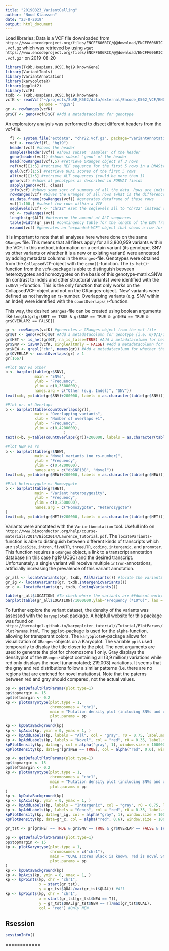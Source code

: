 ```yaml
---
title: "20190823_VariantCalling"
author: "Noud Klaassen"
date: "23-8-2019"
output: html_document
---
```


Load libraries; Data is a VCF file downloaded from `https://www.encodeproject.org/files/ENCFF606RIC/@@download/ENCFF606RIC.vcf.gz` which was retrieved by using `wget https://www.encodeproject.org/files/ENCFF606RIC/@@download/ENCFF606RIC.vcf.gz'` on 2019-08-20
```r
library(TxDb.Hsapiens.UCSC.hg19.knownGene)
library(VariantTools)
library(VariantAnnotation)
library(karyoploteR)
library(ggplot2)
library(vcfR)
txdb <- TxDb.Hsapiens.UCSC.hg19.knownGene
vcfK <- readVcf("~/projects/SuRE_K562/data/external/Encode_K562_VCF/ENCFF606RIC.vcf.gz", 
               genome = "hg19")
gr <- rowRanges(vcfK)
gr$GT <- geno(vcfK)$GT #Add a metadatacolumn for genotype
```

An exploratory analysis was performed to disect different headers from the vcf-file. 
```r
  fl <- system.file("extdata", "chr22.vcf.gz", package="VariantAnnotation")
  vcf <- readVcf(fl, "hg19")
  header(vcf) #shows the header
  samples(header(vcf)) #shows subset 'samples' of the header
  geno(header(vcf)) #shows subset 'geno' of the header
  head(rowRanges(vcf),5) #retrieve GRanges object of 3 rows
  ref(vcf)[1:5] #retrieve REF sequence for the first 5 rows in a DNAStringSet object
  qual(vcf)[1:5] #retrieve QUAL scores of the first 5 rows
  alt(vcf)[1:5] #retrieve ALT sequences (could be more than 1)
  geno(vcf) #shows al genotypes as described in FORMAT fields
  sapply(geno(vcf), class)
  info(vcf) #shows some sort of summary of all the data. Rows are indicated by rs-numbers or chromosome positions 
  rowRanges(vcf) #Gives the Granges of all rows (what is the difference with head(Rowranges)???)
  as.data.frame(rowRanges(vcf)) #generates dataframe of these rows
  vcf[1:100,] #subset few rows within a VCF
  seqlevels(vcf) <- "chr22" #set the seqlevels all to "chr22" instead of 22 (this is the required format)
  rd <- rowRanges(vcf)
  lengths(gr$ALT) #determine the amount of ALT sequences
  table(width(gr_snv)) #contingency table for the length of the DNA fragments (REF or ALT??), ik vermoed REF
  expand(vcf) #generates an "expanded-VCF" object that shows a row for every alternative sequence
```

It is important to note that all analyses here where done on the same `GRanges` file. This means that all filters apply for all 3,800,959 variants within the VCF. In this method, information on a certain variant (its genotype, SNV vs other variants or whether it is a new or existing variant) were annotated by adding metadata columns in the `GRanges`-file. Genotypes were obtained from the `CollapsedVCF`-object with the `geno()`-function. The `is_het()`-function from the `vcfR`-package is able to distinguish between heterozygotes and homozygotes on the basis of this genotype-matrix.SNVs (in contrast to indels and other structural variants) were identified with the `isSNV()`-function. This is the only function that only works on the CollapsedVCF-object and not on the GRanges-object. 'New' variants were defined as not having an rs-number. Overlapping variants (e.g. SNV within an Indel) were identified with the `countOverlaps()`-function.

This way, the desired `GRanges`-file can be created using boolean arguments like 
```length(gr[gr$HET == TRUE & gr$SNV == TRUE & gr$NEW == TRUE & gr$OVERLAP2 == FALSE])```
```r
gr <- rowRanges(vcfK) #generetes a GRanges object from the vcf-file
gr$GT <- geno(vcfK)$GT #Add a metadatacolumn for genotype (i.e. 0/0/1/1)
gr$HET <- is_het(gr$GT, na_is_false=TRUE) #Add a metadatacolumn for heterogeneity (TRUE = heterozygote, FALSE = homozygote)
gr$SNV <- isSNV(vcfK, singleAltOnly = FALSE) #Add a metadatacolumn for SNV (TRUE = SNV, FALSE = else)
gr$NEW <- grepl("chr", names(gr)) #Add a metadatacolumn for whether the mutation is new (TRUE) or already has an rs-number (FALSE)
gr$OVERLAP <- countOverlaps(gr) > 1
gr[1667]
```

```r
#Plot SNV vs other
b <- barplot(table(gr$SNV), 
             main = "SNVs",
             ylab = "Frequency",
             ylim = c(0,3500000),
             names.arg = c("Other (e.g. Indel)", "SNV"))
text(x=b, y=table(gr$SNV)+200000, labels = as.character(table(gr$SNV)))

#Plot nr. of Overlaps
b <- barplot(table(countOverlaps(gr)), 
             main = "Overlapping variants",
             xlab = "Number of overlaps +1",
             ylab = "Frequency",
             ylim = c(0,4200000),
                          )
text(x=b, y=table(countOverlaps(gr))+200000, labels = as.character(table(countOverlaps(gr))))

#Plot NEW vs rs
b <- barplot(table(gr$NEW), 
             main = "Novel variants (no rs-number)",
             ylab = "Frequency",
             ylim = c(0,4200000),
             names.arg = c("dbSNP138", "Novel"))
text(x=b, y=table(gr$NEW)+200000, labels = as.character(table(gr$NEW)))

#Plot Heterozygote vs Homozygote
b <- barplot(table(gr$HET), 
             main = "Variant heterozygosity",
             ylab = "Frequency",
             ylim = c(0,2500000),
             names.arg = c("Homozygote", "Heterozygote")
)
text(x=b, y=table(gr$HET)+200000, labels = as.character(table(gr$HET)))


```

Variants were annotated with the `VariantAnnotation` tool. Usefull info on `https://www.bioconductor.org/help/course-materials/2014/BioC2014/Lawrence_Tutorial.pdf`. The `locateVariants`-function is able to distinguish between different kinds of transcripts which are `spliceSite`, `intron`, `fiveUTR`, `threeUTR`, `coding`, `intergenic`, and `promoter`. This function requires a `GRanges` object, a link to a transcript annotation database (in this case hg19 UCSC) and the desired transcript. Unfortunately, a single variant will receive multiple `intron`-annotations, artificially increasing the prevalence of this variant annotation. 
```r
gr_all <- locateVariants(gr, txdb, AllVariants()) #locate the variants
gr_ig <- locateVariants(gr, txdb,IntergenicVariants())
gr_c <- locateVariants(gr, txdb, CodingVariants())
```
```r
table(gr_all$LOCATION) #To check where the variants are ##doesnt work; way to many variants -> 3.9Mc
barplot(table(gr_all$LOCATION)/1000000,ylab="Frequency (*10^6)", las = 2)
```

To further explore the variant dataset, the density of the variants was assessed with the `karyoploteR` package. A helpfull website for this package was found on `https://bernatgel.github.io/karyoploter_tutorial//Tutorial/PlotParams/PlotParams.html`. The `ggplot`-package is used for the `alpha`-function, allowing for transparant colors. The `karyoploteR`-package allows for visualization of `GRanges`-objects on a Karyoplot. The variable `pp` is used temporarily to display the title closer to the plot. The next arguments are used to generate the plot for chromosome 1 only. Gray displays the densityplot of the `GRanges`-object containing all (3,9 million) variations while red only displays the novel (unannotated; 219,003) variations. It seems that the gray and red distributions follow a similar patterns (i.e. there are no regions that are enriched for novel mutations). Note that the paterns between red and gray should compared, not the actual values.

```r
pp <- getDefaultPlotParams(plot.type=1)
pp$topmargin <- 15
pp$leftmargin <- 0.2
kp <- plotKaryotype(plot.type = 1, 
                    chromosomes = "chr1", 
                    main = "Mutation density plot (including SNVs and other variants)",
                    plot.params = pp
                    )
kp <- kpDataBackground(kp)
kp <- kpAxis(kp, ymin = 0, ymax = 1, )
kp <- kpAddLabels(kp, labels = "All", col = "gray", r0 = 0.75, label.margin = 0.01, srt = 45, cex = 2)
kp <- kpAddLabels(kp, labels = "Novel", col = "red", r0 = 0.35, label.margin = 0.01, srt = 45, cex = 2)
kpPlotDensity(kp, data=gr, col = alpha("gray", 1), window.size = 1000000, border = 1)
kpPlotDensity(kp, data=gr[gr$NEW == TRUE], col = alpha("red", 0.6), window.size = 1000000, border = 1)
```
```r
pp <- getDefaultPlotParams(plot.type=1)
pp$topmargin <- 15
pp$leftmargin <- 0.2
kp <- plotKaryotype(plot.type = 1, 
                    chromosomes = "chr1", 
                    main = "Mutation density plot (including SNVs and other variants)",
                    plot.params = pp
)
kp <- kpDataBackground(kp)
kp <- kpAxis(kp, ymin = 0, ymax = 1, )
kp <- kpAddLabels(kp, labels = "Intergenic", col = "gray", r0 = 0.75, label.margin = 0.01, srt = 45, cex = 2)
kp <- kpAddLabels(kp, labels = "Genes", col = "red", r0 = 0.35, label.margin = 0.01, srt = 45, cex = 2)
kpPlotDensity(kp, data=gr_ig, col = alpha("gray", 1), window.size = 1000000, border = 1)
kpPlotDensity(kp, data=gr_c, col = alpha("red", 0.6), window.size = 1000000, border = 1)
```
```r
gr_tst <- gr[gr$HET == TRUE & gr$SNV == TRUE & gr$OVERLAP == FALSE & seqnames(gr) == "chr1"]

pp <- getDefaultPlotParams(plot.type=1)
pp$topmargin <- 15
kp <- plotKaryotype(plot.type = 1, 
                    chromosomes = c("chr1"), 
                    main = "QUAL scores Black is known, red is novel SNV",
                    plot.params = pp
)
kp <- kpDataBackground(kp)
kp <- kpAxis(kp, ymin = 0, ymax = 1, )
kp <- kpPoints(kp, chr = "chr1", 
               x = start(gr_tst), 
               y = gr_tst$QUAL/max(gr_tst$QUAL)) #All
kp <- kpPoints(kp, chr = "chr1", 
               x = start(gr_tst[gr_tst$NEW == T]), 
               y = gr_tst$QUAL[gr_tst$NEW == T]/max(gr_tst$QUAL),
               col = "red") #Only NEW
```






## Rsession
```r
sessionInfo()
```
============